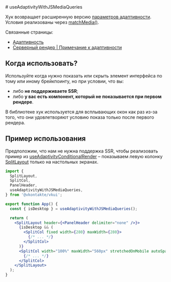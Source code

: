 <Overview>
# useAdaptivityWithJSMediaQueries

Хук возвращает расширенную версию [параметров адаптивности](/overview/adaptivity#adaptivity-props). Условия реализованы через
[matchMedia()](https://developer.mozilla.org/en-US/docs/Web/API/Window/matchMedia).

Связанные страницы:

- [Адаптивность](/overview/adaptivity)
- [Серверный рендер | Примечание к адаптивности](/overview/ssr#adaptivity-note)

</Overview>

## Когда использовать?

Используйте когда нужно показать или скрыть элемент интерфейса по тому или иному брейкпоинту, но при условии, что вы:

- либо **не поддерживаете SSR**;
- либо **у вас есть компонент, который не показывается при первом рендере**.

В библиотеке хук используется для всплывающих окон как раз из-за того, что они удовлетворяют условию показа только после первого
рендера.

## Пример использования

Предположим, что нам не нужна поддержка SSR, чтобы реализовать пример из [useAdaptivityConditionalRender](/components/use-adaptivity-conditional-render) –
показываем левую колонку [SplitLayout](/components/split-layout) только на настольных экранах.

```jsx {9,13}
import {
  SplitLayout,
  SplitCol,
  PanelHeader,
  useAdaptivityWithJSMediaQueries,
} from '@vkontakte/vkui';

export function App() {
  const { isDesktop } = useAdaptivityWithJSMediaQueries();

  return (
    <SplitLayout header={<PanelHeader delimiter="none" />}>
      {isDesktop && (
        <SplitCol fixed width={280} maxWidth={280}>
          {/* ... */}
        </SplitCol>
      )}
      <SplitCol width="100%" maxWidth="560px" stretchedOnMobile autoSpaced>
        {/* ... */}
      </SplitCol>
    </SplitLayout>
  );
}
```
